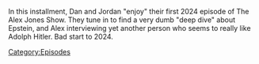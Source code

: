 {{DEFAULTSORT:
    #_EPISODE_0885:January 3, 2024
}}{{Episode
    | title           = January 3, 2024
    | caption         = Listen to this episode on [https://knowledgefight.libsyn.com/885-january-3-2024 Libsyn] [None Spotify]
    | episodeNumber   = 885
    | length          = 01:56:05
    | airDate         = January 5, 2024
    | coverageDate    = January 3, 2024
    | previousEpisode = [[884: August 8, 2012]]
    | nextEpisode     = [[886: More Like Jimmy Bore, Part 2]]
}}

{{Stub}}

In this installment, Dan and Jordan "enjoy" their first 2024 episode of The Alex Jones Show.  They tune in to find a very dumb "deep dive" about Epstein, and Alex interviewing yet another person who seems to really like Adolph Hitler.  Bad start to 2024.

[[Category:Episodes]]
